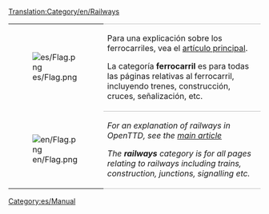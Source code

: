 [[Translation:Category/en/Railways]]

{| 
|- valign="top"
| [[File:es/Flag.png]]
| style="border-top:1px solid silver; border-bottom:1px solid silver;" |Para una explicación sobre los ferrocarriles, vea el [[es/Manual/Base Set/Ferrocarril|artículo principal]].

La categoría '''ferrocarril''' es para todas las páginas relativas al ferrocarril, incluyendo trenes, construcción, cruces, señalización, etc.
|- valign="top"
| [[File:en/Flag.png]]
| style="border-bottom:1px solid silver;" |''For an explanation of railways in OpenTTD, see the [[es/Manual/Base Set/Ferrocarril|main article]]''

''The '''railways''' category is for all pages relating to railways including trains, construction, junctions, signalling etc.''
|}


[[Category:es/Manual]]